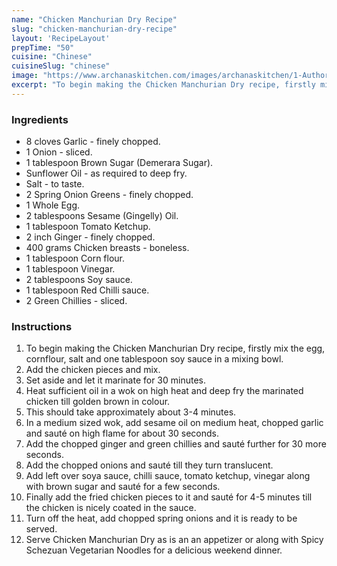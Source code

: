 ---
name: "Chicken Manchurian Dry Recipe"
slug: "chicken-manchurian-dry-recipe"
layout: 'RecipeLayout'
prepTime: "50"
cuisine: "Chinese"
cuisineSlug: "chinese"
image: "https://www.archanaskitchen.com/images/archanaskitchen/1-Author/Monika_Manchanda/Chicken_Manchurian_Dry.jpg"
excerpt: "To begin making the Chicken Manchurian Dry recipe, firstly mix the egg, cornflour, salt and one tablespoon soy sauce in a mixing bowl"
---

### Ingredients

- 8 cloves Garlic - finely chopped.
- 1 Onion - sliced.
- 1 tablespoon Brown Sugar (Demerara Sugar).
- Sunflower Oil - as required to deep fry.
- Salt - to taste.
- 2 Spring Onion Greens - finely chopped.
- 1 Whole Egg.
- 2 tablespoons Sesame (Gingelly) Oil.
- 1 tablespoon Tomato Ketchup.
- 2 inch Ginger - finely chopped.
- 400 grams Chicken breasts - boneless.
- 1 tablespoon Corn flour.
- 1 tablespoon Vinegar.
- 2 tablespoons Soy sauce.
- 1 tablespoon Red Chilli sauce.
- 2 Green Chillies - sliced.

### Instructions

1. To begin making the Chicken Manchurian Dry recipe, firstly mix the egg, cornflour, salt and one tablespoon soy sauce in a mixing bowl.
1. Add the chicken pieces and mix.
1. Set aside and let it marinate for 30 minutes.
1. Heat sufficient oil in a wok on high heat and deep fry the marinated chicken till golden brown in colour.
1. This should take approximately about 3-4 minutes.
1. In a medium sized wok, add sesame oil on medium heat, chopped garlic and sauté on high flame for about 30 seconds.
1. Add the chopped ginger and green chillies and sauté further for 30 more seconds.
1. Add the chopped onions and sauté till they turn translucent.
1. Add left over soya sauce, chilli sauce, tomato ketchup, vinegar along with brown sugar and sauté for a few seconds.
1. Finally add the fried chicken pieces to it and sauté for 4-5 minutes till the chicken is nicely coated in the sauce.
1. Turn off the heat, add chopped spring onions and it is ready to be served.
1. Serve Chicken Manchurian Dry as is an an appetizer or along with Spicy Schezuan Vegetarian Noodles for a delicious weekend dinner.
